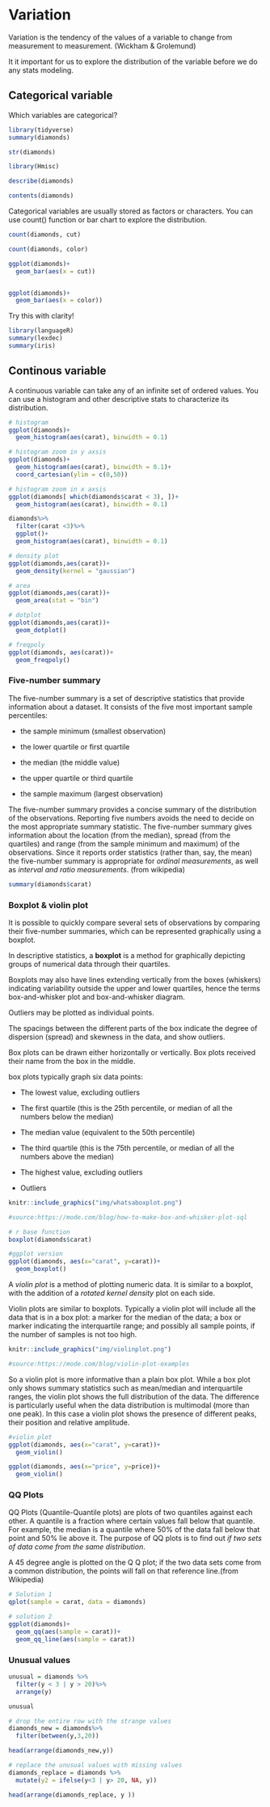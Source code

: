 # Variation

Variation is the tendency of the values of a variable to change from measurement to measurement. (Wickham & Grolemund)

It it important for us to explore the distribution of the variable before we do any stats modeling.

## Categorical variable

Which variables are categorical?
```r
library(tidyverse)
summary(diamonds)

str(diamonds)

library(Hmisc)

describe(diamonds)

contents(diamonds)

```

Categorical variables are usually stored as factors or characters. You can use count() function or bar chart to explore the distribution.

```r
count(diamonds, cut)

count(diamonds, color)

ggplot(diamonds)+
  geom_bar(aes(x = cut))


ggplot(diamonds)+
  geom_bar(aes(x = color))
```
Try this with clarity!

```r
library(languageR)
summary(lexdec)
summary(iris)

```

## Continous variable
A continuous variable can take any of an infinite set of ordered values. You can use a histogram and other descriptive stats to characterize its distribution.

```r
# histogram
ggplot(diamonds)+
  geom_histogram(aes(carat), binwidth = 0.1)

# histogram zoom in y axsis
ggplot(diamonds)+
  geom_histogram(aes(carat), binwidth = 0.1)+
  coord_cartesian(ylim = c(0,50))

# histogram zoom in x axsis
ggplot(diamonds[ which(diamonds$carat < 3), ])+
  geom_histogram(aes(carat), binwidth = 0.1)

diamonds%>%
  filter(carat <3)%>%
  ggplot()+
  geom_histogram(aes(carat), binwidth = 0.1)

# density plot
ggplot(diamonds,aes(carat))+
  geom_density(kernel = "gaussian")

# area
ggplot(diamonds,aes(carat))+
  geom_area(stat = "bin")

# dotplot
ggplot(diamonds,aes(carat))+
  geom_dotplot()

# freqpoly
ggplot(diamonds, aes(carat))+
  geom_freqpoly()


```

### Five-number summary
The five-number summary is a set of descriptive statistics that provide information about a dataset. It consists of the five most important sample percentiles:

- the sample minimum (smallest observation)

- the lower quartile or first quartile

- the median (the middle value)

- the upper quartile or third quartile

- the sample maximum (largest observation)

The five-number summary provides a concise summary of the distribution of the observations. Reporting five numbers avoids the need to decide on the most appropriate summary statistic. The five-number summary gives information about the location (from the median), spread (from the quartiles) and range (from the sample minimum and maximum) of the observations. Since it reports order statistics (rather than, say, the mean) the five-number summary is appropriate for *ordinal measurements*, as well as *interval and ratio measurements*. (from wikipedia)

```r

summary(diamonds$carat)

```


### Boxplot & violin plot

It is possible to quickly compare several sets of observations by comparing their five-number summaries, which can be represented graphically using a boxplot.


In descriptive statistics, a **boxplot** is a method for graphically depicting groups of numerical data through their quartiles. 

Boxplots may also have lines extending vertically from the boxes (whiskers) indicating variability outside the upper and lower quartiles, hence the terms box-and-whisker plot and box-and-whisker diagram. 

Outliers may be plotted as individual points. 

The spacings between the different parts of the box indicate the degree of dispersion (spread) and skewness in the data, and show outliers. 

Box plots can be drawn either horizontally or vertically. Box plots received their name from the box in the middle.

box plots typically graph six data points:

- The lowest value, excluding outliers

- The first quartile (this is the 25th percentile, or median of all the numbers below the median)

- The median value (equivalent to the 50th percentile)

- The third quartile (this is the 75th percentile, or median of all the numbers above the median)

- The highest value, excluding outliers

- Outliers

```r

knitr::include_graphics("img/whatsaboxplot.png")

#source:https://mode.com/blog/how-to-make-box-and-whisker-plot-sql
```

```r
# r base function
boxplot(diamonds$carat)

#ggplot version
ggplot(diamonds, aes(x="carat", y=carat))+
  geom_boxplot()


```

A *violin plot* is a method of plotting numeric data. It is similar to a boxplot, with the addition of a *rotated kernel density* plot on each side.

Violin plots are similar to boxplots. Typically a violin plot will include all the data that is in a box plot: a marker for the median of the data; a box or marker indicating the interquartile range; and possibly all sample points, if the number of samples is not too high.

```r

knitr::include_graphics("img/violinplot.png")

#source:https://mode.com/blog/violin-plot-examples
```


So a violin plot is more informative than a plain box plot. While a box plot only shows summary statistics such as mean/median and interquartile ranges, the violin plot shows the full distribution of the data. The difference is particularly useful when the data distribution is multimodal (more than one peak). In this case a violin plot shows the presence of different peaks, their position and relative amplitude.

```r
#violin plot
ggplot(diamonds, aes(x="carat", y=carat))+
  geom_violin()

ggplot(diamonds, aes(x="price", y=price))+
  geom_violin()
```

### QQ Plots 
QQ Plots (Quantile-Quantile plots) are plots of two quantiles against each other. A quantile is a fraction where certain values fall below that quantile. For example, the median is a quantile where 50% of the data fall below that point and 50% lie above it. The purpose of QQ plots is to find out *if two sets of data come from the same distribution*. 

A 45 degree angle is plotted on the Q Q plot; if the two data sets come from a common distribution, the points will fall on that reference line.(from Wikipedia)


```r
# Solution 1
qplot(sample = carat, data = diamonds)

# solution 2
ggplot(diamonds)+
  geom_qq(aes(sample = carat))+
  geom_qq_line(aes(sample = carat))


```

### Unusual values
```r
unusual = diamonds %>%
  filter(y < 3 | y > 20)%>%
  arrange(y)

unusual

# drop the entire row with the strange values
diamonds_new = diamonds%>%
  filter(between(y,3,20))

head(arrange(diamonds_new,y))

# replace the unusual values with missing values
diamonds_replace = diamonds %>%
  mutate(y2 = ifelse(y<3 | y> 20, NA, y))

head(arrange(diamonds_replace, y ))

```
